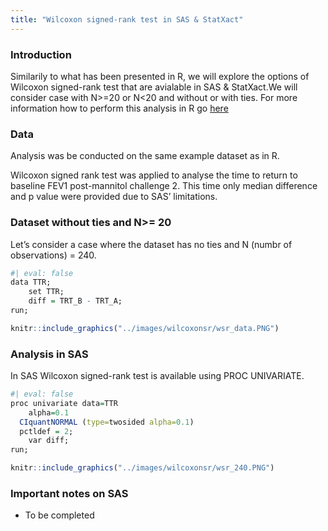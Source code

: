 ```yaml
---
title: "Wilcoxon signed-rank test in SAS & StatXact"
---
```


### **Introduction**

Similarily to what has been presented in R, we will explore the options of Wilcoxon signed-rank test that are avialable in SAS & StatXact.We will consider case with N\>=20 or N\<20 and without or with ties. For more information how to perform this analysis in R go [here](../R/wilcoxonsr_hodges_lehman.qmd)

### Data {.unnumbered}

Analysis was be conducted on the same example dataset as in R.

Wilcoxon signed rank test was applied to analyse the time to return to baseline FEV1 post-mannitol challenge 2. This time only median difference and p value were provided due to SAS' limitations.

### Dataset without ties and N\>= 20 {.unnumbered}

Let's consider a case where the dataset has no ties and N (numbr of observations) = 240.

```r
#| eval: false
data TTR;
	set TTR;
	diff = TRT_B - TRT_A;
run;
```

```r
knitr::include_graphics("../images/wilcoxonsr/wsr_data.PNG")
```

### Analysis in SAS {.unnumbered}

In SAS Wilcoxon signed-rank test is available using PROC UNIVARIATE.

```r
#| eval: false
proc univariate data=TTR
	alpha=0.1
  CIquantNORMAL (type=twosided alpha=0.1)
  pctldef = 2;   
	var diff;
run;
```

```r
knitr::include_graphics("../images/wilcoxonsr/wsr_240.PNG")
```

### Important notes on SAS {.unnumbered}

-   To be completed
